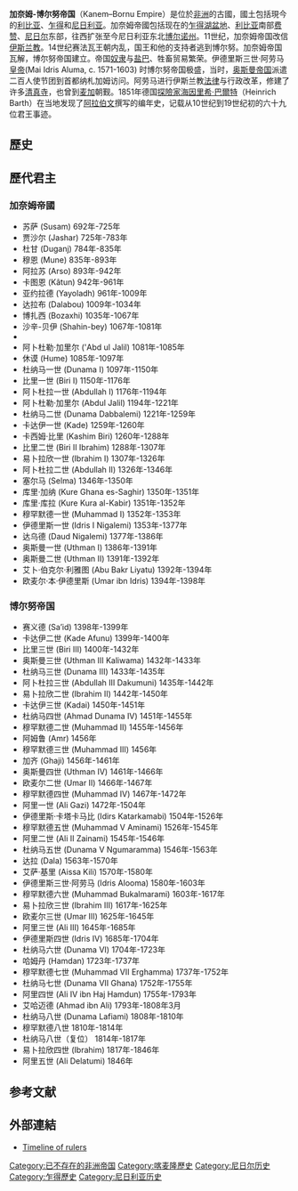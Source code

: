 {{Infobox Former Country
|native_name            =
|conventional_long_name = 加奈姆帝国
|common_name            = 加奈姆帝国
|continent              = 非洲
|region                 =
|era                    = 中世纪
|status                 =
|status_text            =
|empire                 =
|government_type        = 君主制
|year_start             = 约700
|year_end               = 1380
|event_start            =
|date_start             =
|event_end              = 入侵并被迫迁移，后建立[[博尔努帝国|博尔努帝国]]
|date_end               =
|p1                     =
|flag_p1                =
|s1                     = 博尔努帝国
|flag_s1                = Bornu flag of vallseca 1439.jpg
|image_flag             = Kanem flag from dulcerta 1339-pt.svg
|flag                   = <!-- Link target under flag image. Default: Flag of {{{common_name}}} -->
|flag_type              = 加奈姆帝国国旗，1339年
|flag_border            = no
|image_coat             =
|image_map              = Kanem-Bornu.svg
|image_map_caption      = 加奈姆帝国于公元1200年的势力范围
|capital                = {{tsl|en|Njimi|恩吉米}}
|common_languages       = [[卡努里語|卡努里語]]
{{tsl|en|Teda language|泰达语}}
|religion               =  [[泛靈論|泛靈論]]，后期[[伊斯兰教|伊斯兰教]]
|currency               =
|leader1                = 塞夫
|leader2                = {{tsl|en|Omar of Kanem|奥马尔一世}}
|year_leader1           = 约700
|year_leader2           = 1382–1387
|title_leader           = 皇帝/国王（迈伊）
|<!--- Area and population of a given year --->
|stat_year1 = 1200<ref>Shillington, page 733</ref>
|stat_area1 = 776996
|stat_pop1 =
}}
{{Infobox Former Country
|native_name            = 
|conventional_long_name = 博尔努帝国
|common_name            = 博尔努帝国
|continent              = 非洲
|region                 = 
|era                    = 中世纪
|status                 = 帝国
|status_text            = 
|empire                 = 加奈姆
|government_type        = 君主制
|year_start             = 约1380
|year_end               = 1893
|event_start            = 
|date_start             = 
|event_end              = 
|date_end               = 
|p1                     = 加奈姆帝国
|flag_p1                = Kanem flag from dulcerta 1339-pt.svg
|border_p1              = no
|s1                     = 法属赤道非洲
|flag_s1                = Flag of France.svg
|image_flag             = Bornu flag.tif
|flag                   = <!-- Link target under flag image. Default: Flag of {{{common name}}} -->
|flag_type              = 博尔努帝国国旗，1439年
|image_coat             = 
|image_map              = Bornu map 1750.svg
|image_map_caption      = 博尔努帝国于公元1750年的疆域
|capital                = 纳札加姆
|common_languages       = [[卡努里語|卡努里語]]
|religion               = [[伊斯兰教|伊斯兰教]]
|currency               =  
|leader1                = 赛义德
|leader2                = 
|year_leader1           = 1381–1382
|year_leader2           = 
|title_leader           = 皇帝/国王（迈伊）
|<!--- Area and population of a given year --->
|stat_year1 = 1800<ref>Oliver, page 12</ref>
|stat_area1 = 50000
|stat_pop1  =
|stat_year2 = 1892<ref>Hughes, page 281</ref>
|stat_area2 = 129499
|stat_pop2  = 5000000
}}

'''加奈姆-博尔努帝国'''（Kanem–Bornu Empire）是位於[[非洲|非洲]]的古國，國土包括現今的[[利比亚|利比亚]]、[[乍得|乍得]]和[[奈及利亞|尼日利亚]]。加奈姆帝國包括现在的[[乍得盆地|乍得湖盆地]]、[[利比亚|利比亚]]南部[[费赞|费赞]]、[[尼日尔|尼日尔]]东部，往西扩张至今尼日利亚东北[[博尔诺州|博尔诺州]]。11世纪，加奈姆帝国改信[[伊斯兰教|伊斯兰教]]。14世纪赛法瓦王朝内乱，国王和他的支持者逃到博尔努。加奈姆帝国瓦解，博尔努帝国建立。帝国[[奴隶|奴隶]]与[[盐巴|盐巴]]、牲畜贸易繁荣。伊德里斯三世·阿劳马[[皇帝|皇帝]](Mai Idris Aluma, c. 1571-1603) 时博尔努帝国极盛，当时，[[奥斯曼帝国|奥斯曼帝国]]派遣二百人使节团到首都纳札加姆访问。阿劳马进行伊斯兰教[[法律|法律]]与行政改革，修建了许多[[清真寺|清真寺]]，也曾到[[麦加|麦加]]朝觐。1851年德国[[探險家|探險家]][[海因里希·巴爾特|海因里希·巴爾特]]（Heinrich Barth）在当地发现了[[阿拉伯文|阿拉伯文]]撰写的编年史，记载从10世纪到19世纪初的六十九位君王事迹。

==歷史==
==歷代君主==
===加奈姆帝國===
* 苏萨 (Susam)	692年-725年
* 贾沙尔 (Jashar)	725年-783年
* 杜甘 (Duganj)	784年-835年
* 穆恩 (Mune)	835年-893年
* 阿拉苏 (Arso)	893年-942年
* 卡图恩 (Kâtun)	942年-961年
* 亚约拉德 (Yayoladh)	961年-1009年
* 达拉布 (Dalabou)	1009年-1034年
* 博扎西 (Bozaxhi)	1035年-1067年
*沙辛-贝伊 (Shahin-bey)	1067年-1081年
*
* 阿卜杜勒·加里尔 ('Abd ul Jalil)	1081年-1085年
* 休谟 (Hume)	1085年-1097年
* 杜纳马一世 (Dunama I)	1097年-1150年
* 比里一世 (Biri I)	1150年-1176年
* 阿卜杜拉一世 (Abdullah I)	1176年-1194年
* 阿卜杜勒·加里尔 (Abdul Jalil)	1194年-1221年
* 杜纳马二世 (Dunama Dabbalemi)	1221年-1259年
* 卡达伊一世 (Kade)	1259年-1260年
* 卡西姆·比里 (Kashim Biri)	1260年-1288年
*比里二世 (Biri II Ibrahim)	1288年-1307年
* 易卜拉欣一世 (Ibrahim I)	1307年-1326年
* 阿卜杜拉二世 (Abdullah II)	1326年-1346年
* 塞尔马 (Selma)	1346年-1350年
* 库里·加纳 (Kure Ghana es-Saghir)	1350年-1351年
* 库里·库拉 (Kure Kura al-Kabir)	1351年-1352年
* 穆罕默德一世 (Muhammad I)	1352年-1353年
* 伊德里斯一世 (Idris I Nigalemi)	1353年-1377年
* 达乌德 (Daud Nigalemi)	1377年-1386年
* 奥斯曼一世 (Uthman I)	1386年-1391年
* 奥斯曼二世 (Uthman II)	1391年-1392年
* 艾卜·伯克尔·利雅图 (Abu Bakr Liyatu)	1392年-1394年
* 欧麦尔·本·伊德里斯 (Umar ibn Idris)	1394年-1398年
===博尔努帝国===
* 赛义德 (Sa’id)	1398年-1399年
* 卡达伊二世 (Kade Afunu)	1399年-1400年
* 比里三世 (Biri III)	1400年-1432年
* 奥斯曼三世 (Uthman III Kaliwama)	1432年-1433年
* 杜纳马三世 (Dunama III)	1433年-1435年
* 阿卜杜拉三世 (Abdullah III Dakumuni)	1435年-1442年
* 易卜拉欣二世 (Ibrahim II)	1442年-1450年
* 卡达伊三世 (Kadai)	1450年-1451年
* 杜纳马四世 (Ahmad Dunama IV)	1451年-1455年
* 穆罕默德二世 (Muhammad II)	1455年-1456年
* 阿姆鲁 (Amr)	1456年
* 穆罕默德三世 (Muhammad III)	1456年
* 加齐 (Ghaji)	1456年-1461年
* 奥斯曼四世 (Uthman IV)	1461年-1466年
* 欧麦尔二世 (Umar II)	1466年-1467年
* 穆罕默德四世 (Muhammad IV)	1467年-1472年
* 阿里一世 (Ali Gazi)	1472年-1504年
* 伊德里斯·卡塔卡马比 (Idirs Katarkamabi)	1504年-1526年
* 穆罕默德五世 (Muhammad V Aminami)	1526年-1545年
* 阿里二世 (Ali II Zainami)	1545年-1546年
* 杜纳马五世 (Dunama V Ngumaramma)	1546年-1563年
* 达拉 (Dala)	1563年-1570年
*艾萨·基里 (Aissa Kili)	1570年-1580年
* 伊德里斯三世·阿劳马 (Idris Alooma)	1580年-1603年
* 穆罕默德六世 (Muhammad Bukalmarami)	1603年-1617年
* 易卜拉欣三世 (Ibrahim III)	1617年-1625年
* 欧麦尔三世 (Umar III)	1625年-1645年
* 阿里三世 (Ali III)	1645年-1685年
* 伊德里斯四世 (Idris IV)	1685年-1704年
* 杜纳马六世 (Dunama VI)	1704年-1723年
* 哈姆丹 (Hamdan)	1723年-1737年
* 穆罕默德七世 (Muhammad VII Erghamma)	1737年-1752年
* 杜纳马七世 (Dunama VII Ghana)	1752年-1755年
* 阿里四世 (Ali IV ibn Haj Hamdun)	1755年-1793年
* 艾哈迈德 (Ahmad ibn Ali)	1793年-1808年3月
* 杜纳马八世 (Dunama Lafiami)	1808年-1810年
* 穆罕默德八世	1810年-1814年
*杜纳马八世（复位）	1814年-1817年
* 易卜拉欣四世 (Ibrahim)	1817年-1846年
* 阿里五世 (Ali Delatumi)	1846年

== 参考文献 ==
{{reflist}}
== 外部連結 ==
* [http://www.rulers.org/nigatrad.html Timeline of rulers]{{Wayback|url=http://www.rulers.org/nigatrad.html |date=20080617105515 }}

[[Category:已不存在的非洲帝国|Category:已不存在的非洲帝国]]
[[Category:喀麦隆歷史|Category:喀麦隆歷史]]
[[Category:尼日尔历史|Category:尼日尔历史]]
[[Category:乍得歷史|Category:乍得歷史]]
[[Category:尼日利亚历史|Category:尼日利亚历史]]
